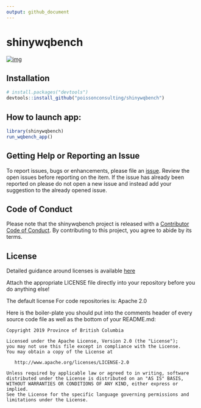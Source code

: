 ```yaml
---
output: github_document
---
```


# shinywqbench

<!-- badges: start -->
[![img](https://img.shields.io/badge/Lifecycle-Experimental-339999)](https://github.com/bcgov/repomountie/blob/master/doc/lifecycle-badges.md)
<!-- badges: end -->

## Installation

``` r
# install.packages("devtools")
devtools::install_github("poissonconsulting/shinywqbench")
```

## How to launch app:

``` r
library(shinywqbench)
run_wqbench_app()
```

## Getting Help or Reporting an Issue

To report issues, bugs or enhancements, please file an [issue](https://github.com/bcgov/shinywqbench/issues). 
Review the open issues before reporting on the item. 
If the issue has already been reported on please do not open a new issue and instead add your suggestion to the already opened issue. 

## Code of Conduct

Please note that the shinywqbench project is released with a [Contributor Code of Conduct](https://contributor-covenant.org/version/2/1/CODE_OF_CONDUCT.html). By contributing to this project, you agree to abide by its terms.

## License

Detailed guidance around licenses is available 
[here](/BC-Open-Source-Development-Employee-Guide/Licenses.md)

Attach the appropriate LICENSE file directly into your repository before you do anything else!

The default license For code repositories is: Apache 2.0

Here is the boiler-plate you should put into the comments header of every source code file as well as the bottom of your README.md:

    Copyright 2019 Province of British Columbia

    Licensed under the Apache License, Version 2.0 (the "License");
    you may not use this file except in compliance with the License.
    You may obtain a copy of the License at 

       http://www.apache.org/licenses/LICENSE-2.0

    Unless required by applicable law or agreed to in writing, software
    distributed under the License is distributed on an "AS IS" BASIS,
    WITHOUT WARRANTIES OR CONDITIONS OF ANY KIND, either express or implied.
    See the License for the specific language governing permissions and
    limitations under the License.